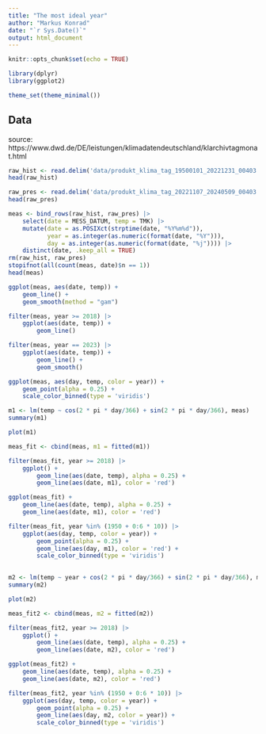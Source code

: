 ```yaml
---
title: "The most ideal year"
author: "Markus Konrad"
date: "`r Sys.Date()`"
output: html_document
---
```


```r
knitr::opts_chunk$set(echo = TRUE)
```

```r
library(dplyr)
library(ggplot2)

theme_set(theme_minimal())
```


## Data

source: https://www.dwd.de/DE/leistungen/klimadatendeutschland/klarchivtagmonat.html

```r
raw_hist <- read.delim('data/produkt_klima_tag_19500101_20221231_00403.txt', sep = ';')
head(raw_hist)
```

```r
raw_pres <- read.delim('data/produkt_klima_tag_20221107_20240509_00403.txt', sep = ';')
head(raw_pres)
```


```r
meas <- bind_rows(raw_hist, raw_pres) |>
    select(date = MESS_DATUM, temp = TMK) |>
    mutate(date = as.POSIXct(strptime(date, "%Y%m%d")),
           year = as.integer(as.numeric(format(date, "%Y"))),
           day = as.integer(as.numeric(format(date, "%j")))) |>
    distinct(date, .keep_all = TRUE)
rm(raw_hist, raw_pres)
stopifnot(all(count(meas, date)$n == 1))
head(meas)
```

```r
ggplot(meas, aes(date, temp)) +
    geom_line() +
    geom_smooth(method = "gam")
```

```r
filter(meas, year >= 2018) |>
    ggplot(aes(date, temp)) +
        geom_line()
```

```r
filter(meas, year == 2023) |>
    ggplot(aes(date, temp)) +
        geom_line() +
        geom_smooth()
```

```r
ggplot(meas, aes(day, temp, color = year)) +
    geom_point(alpha = 0.25) +
    scale_color_binned(type = 'viridis')
```

```r
m1 <- lm(temp ~ cos(2 * pi * day/366) + sin(2 * pi * day/366), meas)
summary(m1)
```

```r
plot(m1)
```

```r
meas_fit <- cbind(meas, m1 = fitted(m1))

filter(meas_fit, year >= 2018) |>
    ggplot() +
        geom_line(aes(date, temp), alpha = 0.25) +
        geom_line(aes(date, m1), color = 'red')
```

```r
ggplot(meas_fit) +
    geom_line(aes(date, temp), alpha = 0.25) +
    geom_line(aes(date, m1), color = 'red')
```



```r
filter(meas_fit, year %in% (1950 + 0:6 * 10)) |>
    ggplot(aes(day, temp, color = year)) +
        geom_point(alpha = 0.25) +
        geom_line(aes(day, m1), color = 'red') +
        scale_color_binned(type = 'viridis')
        
```



```r
m2 <- lm(temp ~ year + cos(2 * pi * day/366) + sin(2 * pi * day/366), meas)
summary(m2)
```

```r
plot(m2)
```


```r
meas_fit2 <- cbind(meas, m2 = fitted(m2))

filter(meas_fit2, year >= 2018) |>
    ggplot() +
        geom_line(aes(date, temp), alpha = 0.25) +
        geom_line(aes(date, m2), color = 'red')
```

```r
ggplot(meas_fit2) +
    geom_line(aes(date, temp), alpha = 0.25) +
    geom_line(aes(date, m2), color = 'red')
```


```r
filter(meas_fit2, year %in% (1950 + 0:6 * 10)) |>
    ggplot(aes(day, temp, color = year)) +
        geom_point(alpha = 0.25) +
        geom_line(aes(day, m2, color = year)) +
        scale_color_binned(type = 'viridis')
        
```